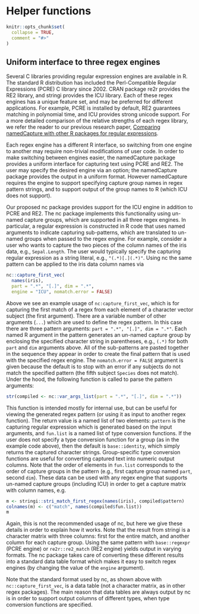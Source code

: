 <!--
%\VignetteEngine{knitr::knitr}
%\VignetteIndexEntry{vignette 6: regex engines}
-->

# Helper functions

```r
knitr::opts_chunk$set(
  collapse = TRUE,
  comment = "#>"
)
```

## Uniform interface to three regex engines

Several C libraries providing regular expression engines are available
in R. The standard R distribution has included the Perl-Compatible
Regular Expressions (PCRE) C library since 2002.  CRAN package re2r
provides the RE2 library, and stringi provides the ICU library. Each
of these regex engines has a unique feature set, and may be preferred
for different applications. For example, PCRE is installed by default,
RE2 guarantees matching in polynomial time, and ICU provides strong
unicode support. For a more detailed comparison of the relative
strengths of each regex library, we refer the reader to our previous
research paper, [Comparing namedCapture with other R packages for
regular
expressions](https://journal.r-project.org/archive/2019/RJ-2019-050/index.html).

Each regex engine has a different R interface, so switching from one
engine to another may require non-trivial modifications of user
code. In order to make switching between engines easier, the
namedCapture package provides a uniform interface for capturing text
using PCRE and RE2. The user may specify the desired engine via an
option; the namedCapture package provides the output in a uniform
format. However namedCapture requires the engine to support specifying
capture group names in regex pattern strings, and to support output of
the group names to R (which ICU does not support).

Our proposed nc package provides support for the ICU engine in
addition to PCRE and RE2. The nc package implements this functionality
using un-named capture groups, which are supported in all three regex
engines. In particular, a regular expression is constructed in R code
that uses named arguments to indicate capturing sub-patterns, which
are translated to un-named groups when passed to the regex engine. For
example, consider a user who wants to capture the two pieces of the
column names of the iris data, e.g., `Sepal.Length`. The user would
typically specify the capturing regular expression as a string
literal, e.g., `"(.*)[.](.*)"`.  Using nc the same pattern can be
applied to the iris data column names via

```r
nc::capture_first_vec(
  names(iris), 
  part = ".*", "[.]", dim = ".*", 
  engine = "ICU", nomatch.error = FALSE)
```

Above we see an example usage of `nc:capture_first_vec`, which
is for capturing the first match of a regex from each element of a
character vector subject (the first argument). There are a variable
number of other arguments (`...`) which are used to define the
regex pattern. In this case there are three pattern arguments:
`part = ".*", "[.]", dim = ".*"`. Each named R argument in the
pattern generates an un-named capture group by enclosing the specified
character string in parentheses, e.g., `(.*)` for both `part`
and `dim` arguments above. All of the sub-patterns are pasted
together in the sequence they appear in order to create the final
pattern that is used with the specified regex engine. The
`nomatch.error = FALSE` argument is given because the default is
to stop with an error if any subjects do not match the specified
pattern (the fifth subject `Species` does not match). Under the
hood, the following function is called to parse the pattern arguments:

```r
str(compiled <- nc::var_args_list(part = ".*", "[.]", dim = ".*"))
```

This function is intended mostly for internal use, but can be useful
for viewing the generated regex pattern (or using it as input to
another regex function). The return value is a named list of two
elements: `pattern` is the capturing regular expression which is
generated based on the input arguments, and `fun.list` is a named
list of type conversion functions. If the user does not specify a type
conversion function for a group (as in the example code above), then
the default is `base::identity`, which simply returns the
captured character strings. Group-specific type conversion functions
are useful for converting captured text into numeric output columns. 
Note that the order of elements in
`fun.list` corresponds to the order of capture groups in the
pattern (e.g., first capture group named `part`, second
`dim`). These data can be used with any regex engine that
supports un-named capture groups (including ICU) in order to get a
capture matrix with column names, e.g.

```r
m <- stringi::stri_match_first_regex(names(iris), compiled$pattern)
colnames(m) <- c("match", names(compiled$fun.list))
m
```

Again, this is not the recommended usage of nc, but here we give
these details in order to explain how it works. Note that the result
from stringi is a character matrix with three columns: first for
the entire match, and another column for each capture group. Using the
same pattern with `base::regexpr` (PCRE engine) or
`re2r::re2_match` (RE2 engine) yields output in varying formats.
The nc package takes care of converting these different results
into a standard data table format which makes it easy to switch regex
engines (by changing the value of the `engine` argument).

Note that the standard format used by nc, as shown above with
`nc::capture_first_vec`, is a data table (not a character matrix, as
in other regex packages). The main reason that data tables are always
output by nc is in order to support output columns of different types,
when type conversion functions are specified.

